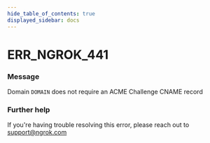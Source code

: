 ```yaml
---
hide_table_of_contents: true
displayed_sidebar: docs
---
```



# ERR_NGROK_441

### Message

Domain `DOMAIN` does not require an ACME Challenge CNAME record

<ErrorDetails error="err_ngrok_441" />

### Further help

If you're having trouble resolving this error, please reach out to [support@ngrok.com](mailto:support@ngrok.com?subject=Help%20with%20ERR_NGROK_441)

